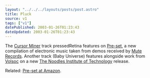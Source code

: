 ```yaml
---
layout: "../../../layouts/posts/post.astro"
title: Pluck
source: v1
tags: ["v1"]
datePublished: 2003-01-26T01:23:43
dateUpdated: 2003-01-26T01:23:43
---
```


The [Cursor Miner][1] track pressedRetina features on [Pre-set][2], a new compilation of electronic music taken from demos received by [Mute Records][3]. Another track (Baby Universe) features alongside work from [Volsoc][4] on a new [The Noodles Institute of Technology][5] release.

Related: [Pre-set at Amazon][6].

[1]: http://www.cursorminer.com/ "Cursor Miner: shortly appearing in Russia!"
[2]: http://www.mute.com/pre-set/ "Mute Records: Pre-set New Electronic Music"
[3]: http://www.mute.com/
[4]: http://www.volsoc.com
[5]: http://www.squat.com/noodles/3noofi.htm "The Noodles Institute of Technology: Extreme new dance music from Noodles"
[6]: http://www.amazon.co.uk/exec/obidos/ASIN/B00007DX8W/ohsky "Amazon.co.uk: Pre-set New Electronic Music"
